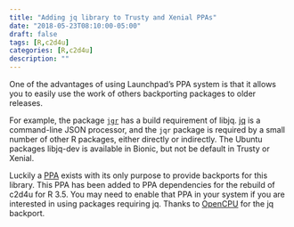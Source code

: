 ```yaml
---
title: "Adding jq library to Trusty and Xenial PPAs"
date: "2018-05-23T08:10:00-05:00"
draft: false
tags: [R,c2d4u]
categories: [R,c2d4u]
description: ""
---
```


One of the advantages of using Launchpad's PPA system is that it allows you to easily use the work of others backporting packages to older releases.

For example, the package [`jgr`](https://cran.r-project.org/web/packages/jqr/index.html) has a build requirement of libjq.  [jq](https://stedolan.github.io/jq/) is a command-line JSON processor, and the `jqr` package is required by a small number of other R packages, either directly or indirectly.  The Ubuntu packages libjq-dev is available in Bionic, but not be default in Trusty or Xenial.

Luckily a [PPA](https://launchpad.net/~opencpu/+archive/ubuntu/jq) exists with its only purpose to provide backports for this library.  This PPA has been added to PPA dependencies for the rebuild of c2d4u for R 3.5.  You may need to enable that PPA in your system if you are interested in using packages requiring jq.  Thanks to [OpenCPU](https://www.opencpu.org/) for the jq backport.